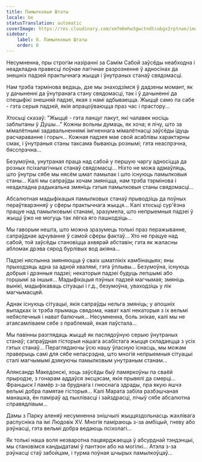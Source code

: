 ```yaml
---
title: Памылковыя Штаты
locale: be
statusTranslation: automatic
coverImage: https://res.cloudinary.com/xmfm6mhw3gwctndtcubgx2rptnae/image/upload/v1740468922/small_cover_tratado_de_psicologia_revolucionaria_a4c0dca4e0.webp
sidebar:
    label: 8. Памылковыя Штаты
    order: 8
---
```

Несумненна, пры строгім назіранні за Самім Сабой заўсёды неабходна і неадкладна правесці поўнае лагічнае разрозненне ў адносінах да знешніх падзей практычнага жыцця і ўнутраных станаў свядомасці.

Нам трэба тэрмінова ведаць, дзе мы знаходзімся ў дадзены момант, як у дачыненні да ўнутранага стану свядомасці, так і ў дачыненні да спецыфікі знешняй падзеі, якая з намі адбываецца. Жыццё само па сабе - гэта серыя падзей, якія апрацоўваюцца праз час і прастору...

Хтосьці сказаў: "Жыццё - гэта ланцуг пакут, які чалавек носіць заблытаны ў Душы..." Кожны вольны думаць, як хоча; я лічу, што за мімалётнымі задавальненнямі імгненнага мімалётнасці заўсёды ідуць расчараванне і горыч... Кожная падзея мае свой асаблівы характэрны смак, і ўнутраныя станы таксама бываюць рознымі; гэта неаспрэчна, бясспрэчна...

Безумоўна, унутраная праца над сабой у першую чаргу адносіцца да розных псіхалагічных станаў свядомасці... Ніхто не можа адмаўляць, што ўнутры сябе мы нясём шмат памылак і што існуюць памылковыя станы... Калі мы сапраўды хочам змяніцца, нам трэба тэрмінова і неадкладна радыкальна змяніць гэтыя памылковыя станы свядомасці...

Абсалютная мадыфікацыя памылковых станаў прыводзіць да поўных пераўтварэнняў у сферы практычнага жыцця... Калі хтосьці сур'ёзна працуе над памылковымі станамі, зразумела, што непрыемныя падзеі ў жыцці ўжо не могуць так лёгка яго пашкодзіць...

Мы гаворым нешта, што можна зразумець толькі праз перажыванне, сапраўднае адчуванне ў самой сферы фактаў... Хто не працуе над сабой, той заўсёды становіцца ахвярай абставін; гэта як жаласны абломак дрэва сярод бурлівых вод акіяна...

Падзеі няспынна змяняюцца ў сваіх шматлікіх камбінацыях; яны прыходзяць адна за адной хвалямі, гэта ўплывы... Безумоўна, існуюць добрыя і дрэнныя падзеі; некаторыя падзеі будуць лепшымі або горшымі за іншыя... Мадыфікацыя пэўных падзей магчымая; змяніць вынікі, мадыфікаваць сітуацыі і г.д., безумоўна, уваходзіць у лік магчымасцей.

Аднак існуюць сітуацыі, якія сапраўды нельга змяніць; у апошніх выпадках іх трэба прымаць свядома, нават калі некаторыя з іх вельмі небяспечныя і нават балючыя... Несумненна, боль знікае, калі мы не атаясамліваем сябе з праблемай, якая паўстала...

Мы павінны разглядаць жыццё як паслядоўную серыю ўнутраных станаў; сапраўдная гісторыя нашага асабістага жыцця складаецца з усіх гэтых станаў... Пераглядаючы ўсю нашу ўласную існасць, мы можам праверыць самі для сябе непасрэдна, што многія непрыемныя сітуацыі сталі магчымымі дзякуючы памылковым унутраным станам...

Аляксандр Македонскі, хоць заўсёды быў памяркоўны па сваёй прыродзе, з гонарам аддаўся эксцэсам, якія прывялі да смерці... Францыск I памёр з-за бруднага і гнюснага здрады, пра якую яшчэ вельмі добра памятае гісторыя... Калі Марата забіла разбэшчаная манашка, ён паміраў ад пыхлівасці і зайздрасці, лічыў сябе абсалютна справядлівым...

Дамы з Парку аленяў несумненна знішчылі жыццяздольнасць жахлівага распусніка па імі Людовік XV. Многія паміраюць з-за амбіцый, гневу або рэўнасці, гэта вельмі добра ведаюць псіхолагі...

Як толькі наша воля незваротна пацвярджаецца ў абсурднай тэндэнцыі, мы становімся кандыдатамі ў пантэон або на могілкі... Атэла з-за рэўнасці стаў забойцам, і турма поўная шчырых памылкоўцаў...

